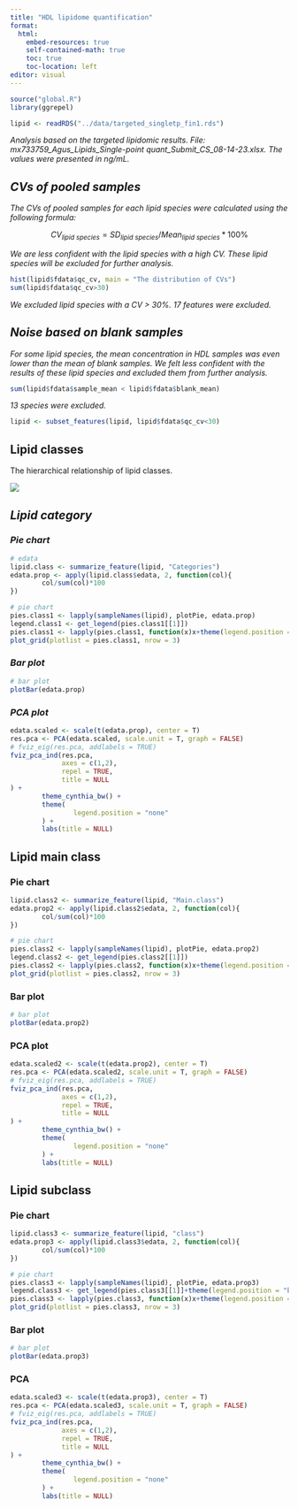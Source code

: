 ```yaml
---
title: "HDL lipidome quantification"
format:
  html:
    embed-resources: true
    self-contained-math: true
    toc: true
    toc-location: left
editor: visual
---
```


```r
source("global.R")
library(ggrepel)

lipid <- readRDS("../data/targeted_singletp_fin1.rds")
```

*Analysis based on the targeted lipidomic results. File: mx733759_Agus_Lipids_Single-point quant_Submit_CS_08-14-23.xlsx. The values were presented in ng/mL.*

## *CVs of pooled samples*

*The CVs of pooled samples for each lipid species were calculated using the following formula:*

$$
CV_{lipid\ species} = SD_{lipid\ species}/Mean_{lipid\ species} * 100\%
$$

*We are less confident with the lipid species with a high CV. These lipid species will be excluded for further analysis.*

```r
hist(lipid$fdata$qc_cv, main = "The distribution of CVs")
sum(lipid$fdata$qc_cv>30)
```

*We excluded lipid species with a CV \> 30%. 17 features were excluded.*

## *Noise based on blank samples*

*For some lipid species, the mean concentration in HDL samples was even lower than the mean of blank samples. We felt less confident with the results of these lipid species and excluded them from further analysis.*

```r
sum(lipid$fdata$sample_mean < lipid$fdata$blank_mean)
```

*13 species were excluded.*

```r
lipid <- subset_features(lipid, lipid$fdata$qc_cv<30)

```

## Lipid classes

The hierarchical relationship of lipid classes.

![](lipid%20classes.png)

## *Lipid category*

### *Pie chart*

```r
# edata
lipid.class <- summarize_feature(lipid, "Categories")
edata.prop <- apply(lipid.class$edata, 2, function(col){
        col/sum(col)*100
})

# pie chart
pies.class1 <- lapply(sampleNames(lipid), plotPie, edata.prop)
legend.class1 <- get_legend(pies.class1[[1]])
pies.class1 <- lapply(pies.class1, function(x)x+theme(legend.position = "none"))
plot_grid(plotlist = pies.class1, nrow = 3) 

```

### *Bar plot*

```r
# bar plot
plotBar(edata.prop)
```

### *PCA plot*

```r
edata.scaled <- scale(t(edata.prop), center = T)
res.pca <- PCA(edata.scaled, scale.unit = T, graph = FALSE)
# fviz_eig(res.pca, addlabels = TRUE)
fviz_pca_ind(res.pca,
             axes = c(1,2),
             repel = TRUE,
             title = NULL
) +
        theme_cynthia_bw() +
        theme(
                legend.position = "none"
        ) +
        labs(title = NULL)
```

## Lipid main class

### Pie chart

```r
lipid.class2 <- summarize_feature(lipid, "Main.class")
edata.prop2 <- apply(lipid.class2$edata, 2, function(col){
        col/sum(col)*100
})

# pie chart
pies.class2 <- lapply(sampleNames(lipid), plotPie, edata.prop2)
legend.class2 <- get_legend(pies.class2[[1]])
pies.class2 <- lapply(pies.class2, function(x)x+theme(legend.position = "none"))
plot_grid(plotlist = pies.class2, nrow = 3)
```

### Bar plot

```r
# bar plot
plotBar(edata.prop2)
```

### PCA plot

```r

edata.scaled2 <- scale(t(edata.prop2), center = T)
res.pca <- PCA(edata.scaled2, scale.unit = T, graph = FALSE)
# fviz_eig(res.pca, addlabels = TRUE)
fviz_pca_ind(res.pca, 
             axes = c(1,2),
             repel = TRUE,
             title = NULL
) +
        theme_cynthia_bw() +
        theme(
                legend.position = "none"
        ) +
        labs(title = NULL)
```

## Lipid subclass

### Pie chart

```r
lipid.class3 <- summarize_feature(lipid, "class")
edata.prop3 <- apply(lipid.class3$edata, 2, function(col){
        col/sum(col)*100
})

# pie chart
pies.class3 <- lapply(sampleNames(lipid), plotPie, edata.prop3)
legend.class3 <- get_legend(pies.class3[[1]]+theme(legend.position = "bottom"))
pies.class3 <- lapply(pies.class3, function(x)x+theme(legend.position = "none"))
plot_grid(plotlist = pies.class3, nrow = 3)
```

### Bar plot

```r
# bar plot
plotBar(edata.prop3)
```

### PCA

```r
edata.scaled3 <- scale(t(edata.prop3), center = T)
res.pca <- PCA(edata.scaled3, scale.unit = T, graph = FALSE)
# fviz_eig(res.pca, addlabels = TRUE)
fviz_pca_ind(res.pca, 
             axes = c(1,2),
             repel = TRUE,
             title = NULL
) +
        theme_cynthia_bw() +
        theme(
                legend.position = "none"
        ) +
        labs(title = NULL)

```
